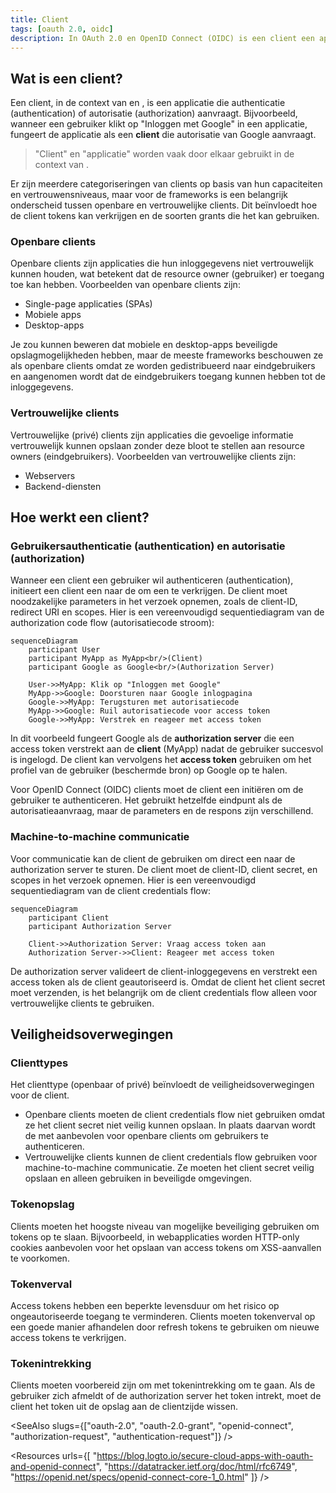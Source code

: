 ```yaml
---
title: Client
tags: [oauth 2.0, oidc]
description: In OAuth 2.0 en OpenID Connect (OIDC) is een client een applicatie die authenticatie (authentication) of autorisatie (authorization) aanvraagt namens een gebruiker of namens zichzelf. Clients kunnen openbaar of vertrouwelijk (privé) zijn en ze gebruiken verschillende grant types om tokens te verkrijgen.
---
```


## Wat is een client?

Een client, in de context van <Ref slug="oauth-2.0" /> en <Ref slug="openid-connect" />, is een applicatie die authenticatie (authentication) of autorisatie (authorization) aanvraagt. Bijvoorbeeld, wanneer een gebruiker klikt op "Inloggen met Google" in een applicatie, fungeert de applicatie als een **client** die autorisatie van Google aanvraagt.

> "Client" en "applicatie" worden vaak door elkaar gebruikt in de context van <Ref slug="iam" />.

Er zijn meerdere categoriseringen van clients op basis van hun capaciteiten en vertrouwensniveaus, maar voor de frameworks is een belangrijk onderscheid tussen openbare en vertrouwelijke clients. Dit beïnvloedt hoe de client tokens kan verkrijgen en de soorten grants die het kan gebruiken.

### Openbare clients

Openbare clients zijn applicaties die hun inloggegevens niet vertrouwelijk kunnen houden, wat betekent dat de resource owner (gebruiker) er toegang toe kan hebben. Voorbeelden van openbare clients zijn:

- Single-page applicaties (SPAs)
- Mobiele apps
- Desktop-apps

Je zou kunnen beweren dat mobiele en desktop-apps beveiligde opslagmogelijkheden hebben, maar de meeste frameworks beschouwen ze als openbare clients omdat ze worden gedistribueerd naar eindgebruikers en aangenomen wordt dat de eindgebruikers toegang kunnen hebben tot de inloggegevens.

### Vertrouwelijke clients

Vertrouwelijke (privé) clients zijn applicaties die gevoelige informatie vertrouwelijk kunnen opslaan zonder deze bloot te stellen aan resource owners (eindgebruikers). Voorbeelden van vertrouwelijke clients zijn:

- Webservers
- Backend-diensten

## Hoe werkt een client?

### Gebruikersauthenticatie (authentication) en autorisatie (authorization)

Wanneer een client een gebruiker wil authenticeren (authentication), initieert een client een <Ref slug="authorization-request" /> naar de <Ref slug="authorization-server" /> om een <Ref slug="access-token" /> te verkrijgen. De client moet noodzakelijke parameters in het verzoek opnemen, zoals de client-ID, redirect URI en scopes. Hier is een vereenvoudigd sequentiediagram van de authorization code flow (autorisatiecode stroom):

```mermaid
sequenceDiagram
    participant User
    participant MyApp as MyApp<br/>(Client)
    participant Google as Google<br/>(Authorization Server)

    User->>MyApp: Klik op "Inloggen met Google"
    MyApp->>Google: Doorsturen naar Google inlogpagina
    Google->>MyApp: Terugsturen met autorisatiecode
    MyApp->>Google: Ruil autorisatiecode voor access token
    Google->>MyApp: Verstrek en reageer met access token
```

In dit voorbeeld fungeert Google als de **authorization server** die een access token verstrekt aan de **client** (MyApp) nadat de gebruiker succesvol is ingelogd. De client kan vervolgens het **access token** gebruiken om het profiel van de gebruiker (beschermde bron) op Google op te halen.

Voor OpenID Connect (OIDC) clients moet de client een <Ref slug="authentication-request" /> initiëren om de gebruiker te authenticeren. Het gebruikt hetzelfde eindpunt als de autorisatieaanvraag, maar de parameters en de respons zijn verschillend.

### Machine-to-machine communicatie

Voor <Ref slug="machine-to-machine" /> communicatie kan de client de <Ref slug="client-credentials-flow" /> gebruiken om direct een <Ref slug="token-request" /> naar de authorization server te sturen. De client moet de client-ID, client secret, en scopes in het verzoek opnemen. Hier is een vereenvoudigd sequentiediagram van de client credentials flow:

```mermaid
sequenceDiagram
    participant Client
    participant Authorization Server

    Client->>Authorization Server: Vraag access token aan
    Authorization Server->>Client: Reageer met access token
```

De authorization server valideert de client-inloggegevens en verstrekt een access token als de client geautoriseerd is. Omdat de client het client secret moet verzenden, is het belangrijk om de client credentials flow alleen voor vertrouwelijke clients te gebruiken.

## Veiligheidsoverwegingen

### Clienttypes

Het clienttype (openbaar of privé) beïnvloedt de veiligheidsoverwegingen voor de client.

- Openbare clients moeten de client credentials flow niet gebruiken omdat ze het client secret niet veilig kunnen opslaan. In plaats daarvan wordt de <Ref slug="authorization-code-flow" /> met <Ref slug="pkce" /> aanbevolen voor openbare clients om gebruikers te authenticeren.
- Vertrouwelijke clients kunnen de client credentials flow gebruiken voor machine-to-machine communicatie. Ze moeten het client secret veilig opslaan en alleen gebruiken in beveiligde omgevingen.

### Tokenopslag

Clients moeten het hoogste niveau van mogelijke beveiliging gebruiken om tokens op te slaan. Bijvoorbeeld, in webapplicaties worden HTTP-only cookies aanbevolen voor het opslaan van access tokens om XSS-aanvallen te voorkomen.

### Tokenverval

Access tokens hebben een beperkte levensduur om het risico op ongeautoriseerde toegang te verminderen. Clients moeten tokenverval op een goede manier afhandelen door <Ref slug="refresh-token">refresh tokens</Ref> te gebruiken om nieuwe access tokens te verkrijgen.

### Tokenintrekking

Clients moeten voorbereid zijn om met tokenintrekking om te gaan. Als de gebruiker zich afmeldt of de authorization server het token intrekt, moet de client het token uit de opslag aan de clientzijde wissen.

<SeeAlso slugs={["oauth-2.0", "oauth-2.0-grant", "openid-connect", "authorization-request", "authentication-request"]} />

<Resources
  urls={[
    "https://blog.logto.io/secure-cloud-apps-with-oauth-and-openid-connect",
    "https://datatracker.ietf.org/doc/html/rfc6749",
    "https://openid.net/specs/openid-connect-core-1_0.html"
  ]}
/>